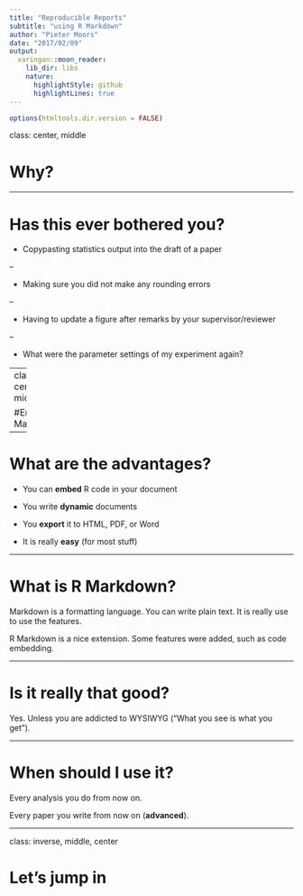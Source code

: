 ```yaml
---
title: "Reproducible Reports"
subtitle: "using R Markdown"
author: "Pieter Moors"
date: "2017/02/09"
output:
  xaringan::moon_reader:
    lib_dir: libs
    nature:
      highlightStyle: github
      highlightLines: true
---
```


```r
options(htmltools.dir.version = FALSE)
```

class: center, middle

# Why?

---

# Has this ever bothered you? 

- Copypasting statistics output into the draft of a paper

--

- Making sure you did not make any rounding errors

--

- Having to update a figure after remarks by your supervisor/reviewer

--

- What were the parameter settings of my experiment again? 

---
class: center, middle

#Enter R Markdown

---

# What are the advantages?

- You can **embed** R code in your document 

- You write **dynamic** documents 

- You **export** it to HTML, PDF, or Word 

- It is really **easy** (for most stuff)

---

# What is R Markdown? 

Markdown is a formatting language. You can write plain text. It is really use to use the features. 

R Markdown is a nice extension. Some features were added, such as code embedding. 

---

# Is it really that good? 

Yes. Unless you are addicted to WYSIWYG ("What you see is what you get").

---

# When should I use it? 

Every analysis you do from now on.

Every paper you write from now on (**advanced**).

---

class: inverse, middle, center

# Let's jump in 

